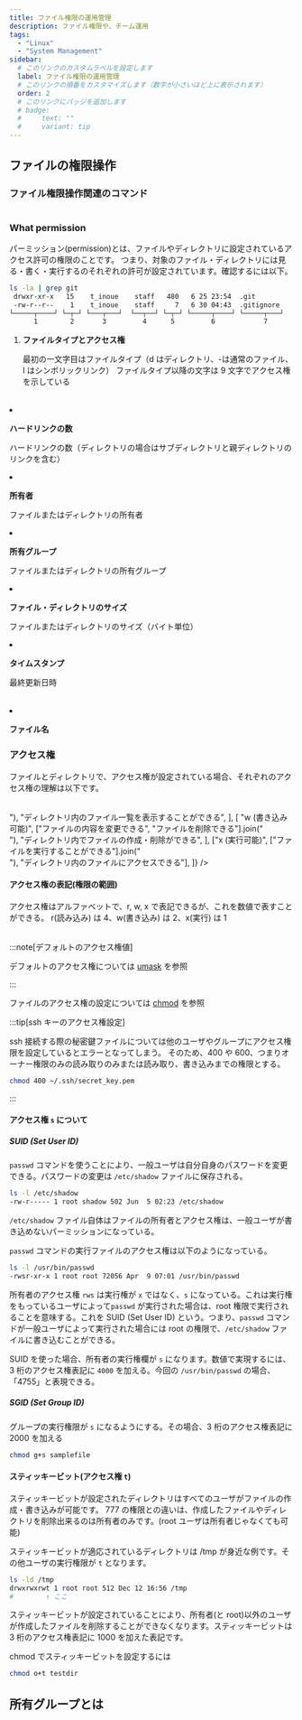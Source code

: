 ```yaml
---
title: ファイル権限の運用管理
description: ファイル権限や、チーム運用
tags:
  - "Linux"
  - "System Management"
sidebar:
  # このリンクのカスタムラベルを設定します
  label: ファイル権限の運用管理
  # このリンクの順番をカスタマイズします（数字が小さいほど上に表示されます）
  order: 2
  # このリンクにバッジを追加します
  # badge:
  #     text: ""
  #     variant: tip
---
```



## ファイルの権限操作

### ファイル権限操作関連のコマンド

<Table
  caption="ファイル・ディレクトリのアクセス権限操作"
  columns={["コマンド", "説明"]}
  data={[
    ["chmod", ""],
    ["chown", ""],
    ["chgrp", ""],
  ]}
/>

<Table
  caption="所有者・所有者グループに関する操作"
  columns={["コマンド", "説明"]}
  data={[
    ["groupadd", "グループを作成する"],
    ["groupdel", "グループを削除する"],
    ["groupmod", "グループ情報を変更する"],
  ]}
/>

### What permission

パーミッション(permission)とは、ファイルやディレクトリに設定されているアクセス許可の権限のことです。
つまり、対象のファイル・ディレクトリには見る・書く・実行するのそれぞれの許可が設定されています。確認するには以下。

```bash frame=none
ls -la | grep git
 drwxr-xr-x   15    t_inoue    staff   480   6 25 23:54  .git
 -rw-r--r--    1    t_inoue    staff     7   6 30 04:43  .gitignore
└─────┬────┘ └─┬─┘ └───┬───┘  └──┬──┘ └─┬─┘ └─────┬────┘ └─────┬───┘
      1        2       3         4      5         6            7
```

1. **ファイルタイプとアクセス権**

   最初の一文字目はファイルタイプ（d はディレクトリ、-は通常のファイル、l はシンボリックリンク）
   ファイルタイプ以降の文字は 9 文字でアクセス権を示している

   <Table
     caption="例えば、アクセス権が `rwxr-xr-x` の場合"
     columns={["権限", "説明"]}
     data={[
       ["rwx", "アクセス権 1 ~ 3 文字目まで**所有者**の権限（読み・書き・実行）"],
       ["r-x", "アクセス権 4 ~ 6 文字目まで**グループ**の権限（読み・実行）"],
       ["r-x", "アクセス権 7 ~ 9 文字目まで**他のユーザー**の権限（読み・実行）"],
     ]}
   />

1. **ハードリンクの数**

   ハードリンクの数（ディレクトリの場合はサブディレクトリと親ディレクトリのリンクを含む）

1. **所有者**

   ファイルまたはディレクトリの所有者

1. **所有グループ**

   ファイルまたはディレクトリの所有グループ

1. **ファイル・ディレクトリのサイズ**

   ファイルまたはディレクトリのサイズ（バイト単位）

1. **タイムスタンプ**

   最終更新日時

   <Table
     caption="`6 25 23:54` の場合"
     colWidth={["6rem", "6rem"]}
     columns={["フィールド", "説明"]}
     data={[
       ["6", "月"],
       ["25", "日"],
       ["23:54", "時刻(時:分)"],
     ]}
   />

1. **ファイル名**

### アクセス権

ファイルとディレクトリで、アクセス権が設定されている場合、それぞれのアクセス権の理解は以下です。

<Table
  columns={["アクセス権", "ファイルのアクセス権の説明", "ディレクトリのアクセス権の説明"]}
  data={[
    [
      "r (読み取り可能)",
      ["ファイルの内容を読み取ることができる"].join("<br>"),
      "ディレクトリ内のファイル一覧を表示することができる",
    ],
    [
      "w (書き込み可能)",
      ["ファイルの内容を変更できる", "ファイルを削除できる"].join("<br>"),
      "ディレクトリ内でファイルの作成・削除ができる",
    ],
    ["x (実行可能)", ["ファイルを実行することができる"].join("<br>"), "ディレクトリ内のファイルにアクセスできる"],
  ]}
/>

#### アクセス権の表記(権限の範囲)

アクセス権はアルファベットで、r, w, x で表記できるが、これを数値で表すことができる。
r(読み込み) は 4、w(書き込み) は 2、x(実行) は 1

<Table
  columns={["数値", "権限", "説明"]}
  data={[
    ["0", "`---`", "権限なし"],
    ["1", "`--x`", "実行権限のみ(only exec)"],
    ["2", "`-w-`", "書き込みのみ(only write)"],
    ["3", "`-wx`", "書き込み、実行(write and exec)"],
    ["4", "`r--`", "読み込みのみ(only read)"],
    ["5", "`r-x`", "読み込み、実行(read and exec)"],
    ["6", "`rw-`", "読み込み、書き込み(read and write)"],
    ["7", "`rwx`", "すべての権限(read and write and exec)"],
  ]}
/>

:::note[デフォルトのアクセス権値]

デフォルトのアクセス権については [umask](/linux/cmd/security/umask/) を参照

:::

ファイルのアクセス権の設定については [chmod](/linux/cmd/security/chmod/) を参照

:::tip[ssh キーのアクセス権設定]

ssh 接続する際の秘密鍵ファイルについては他のユーザやグループにアクセス権限を設定しているとエラーとなってしまう。
そのため、400 や 600、つまりオーナー権限のみの読み取りのみまたは読み取り、書き込みまでの権限とする。

```bash frame=none
chmod 400 ~/.ssh/secret_key.pem
```

:::

#### アクセス権 `s` について

##### SUID (Set User ID)

`passwd` コマンドを使うことにより、一般ユーザは自分自身のパスワードを変更できる。パスワードの変更は `/etc/shadow` ファイルに保存される。

```bash frame=none
ls -l /etc/shadow
-rw-r----- 1 root shadow 502 Jun  5 02:23 /etc/shadow
```

`/etc/shadow` ファイル自体はファイルの所有者とアクセス権は、一般ユーザが書き込めないパーミッションになっている。

`passwd` コマンドの実行ファイルのアクセス権は以下のようになっている。

```bash frame=none
ls -l /usr/bin/passwd
-rwsr-xr-x 1 root root 72056 Apr  9 07:01 /usr/bin/passwd
```

所有者のアクセス権 `rws` は実行権が `x` ではなく、`s` になっている。これは実行権をもっているユーザによって`passwd` が実行された場合は、root 権限で実行されることを意味する。これを SUID (Set User ID) という。つまり、`passwd` コマンドが一般ユーザによって実行された場合には root の権限で、`/etc/shadow` ファイルに書き込むことができる。

SUID を使った場合、所有者の実行権欄が `s` になります。数値で実現するには、3 桁のアクセス権表記に `4000` を加える。今回の `/usr/bin/passwd` の場合、「4755」と表現できる。

##### SGID (Set Group ID)

グループの実行権限が `s` になるようにする。その場合、3 桁のアクセス権表記に 2000 を加える

```bash frame=none
chmod g+s samplefile
```

#### スティッキービット(アクセス権 `t`)

<LinkPreview url="https://kazmax.zpp.jp/linux_beginner/stickybit.html" type="inline" />

スティッキービットが設定されたディレクトリはすべてのユーザがファイルの作成・書き込みが可能です。
777 の権限との違いは、作成したファイルやディレクトリを削除出来るのは所有者のみです。(root ユーザは所有者じゃなくても可能)

スティッキービットが適応されているディレクトリは /tmp が身近な例です。その他ユーザの実行権限が `t` となります。

```bash frame=none
ls -ld /tmp
drwxrwxrwt 1 root root 512 Dec 12 16:56 /tmp
#        ↑ ここ
```

スティッキービットが設定されていることにより、所有者(と root)以外のユーザが作成したファイルを削除することができなくなります。スティッキービットは 3 桁のアクセス権表記に 1000 を加えた表記です。

chmod でスティッキービットを設定するには

```bash frame=none
chmod o+t testdir
```

## 所有グループとは
